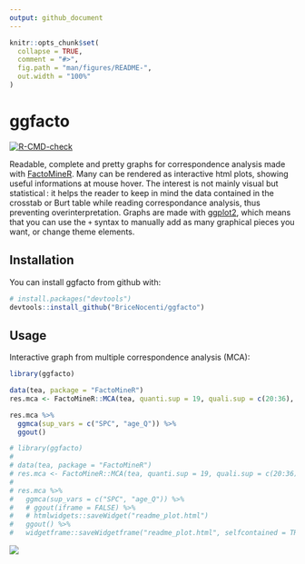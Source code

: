 ```yaml
---
output: github_document
---
```


<!-- README.md is generated from README.Rmd. Please edit that file -->

```r
knitr::opts_chunk$set(
  collapse = TRUE,
  comment = "#>",
  fig.path = "man/figures/README-",
  out.width = "100%"
)
```

# ggfacto

<!-- badges: start -->

[![R-CMD-check](https://github.com/BriceNocenti/ggfacto/workflows/R-CMD-check/badge.svg)](https://github.com/BriceNocenti/ggfacto/actions)
<!-- badges: end -->

Readable, complete and pretty graphs for correspondence analysis made with [FactoMineR](http://factominer.free.fr/). Many can be rendered as interactive html plots, showing useful informations at mouse hover. The interest is not mainly visual but statistical : it helps the reader to keep in mind the data contained in the crosstab or Burt table while reading correspondance analysis, thus preventing overinterpretation. Graphs are made with [ggplot2](https://ggplot2.tidyverse.org/), which means that you can use the `+` syntax to manually add as many graphical pieces you want, or change theme elements.

## Installation

You can install ggfacto from github with:

``` r
# install.packages("devtools")
devtools::install_github("BriceNocenti/ggfacto")
```

## Usage

Interactive graph from multiple correspondence analysis (MCA):

``` r
library(ggfacto)

data(tea, package = "FactoMineR")
res.mca <- FactoMineR::MCA(tea, quanti.sup = 19, quali.sup = c(20:36), graph = FALSE)

res.mca %>% 
  ggmca(sup_vars = c("SPC", "age_Q")) %>%
  ggout()
```

```r

# library(ggfacto)
# 
# data(tea, package = "FactoMineR")
# res.mca <- FactoMineR::MCA(tea, quanti.sup = 19, quali.sup = c(20:36), graph = FALSE)
# 
# res.mca %>% 
#   ggmca(sup_vars = c("SPC", "age_Q")) %>%
#   # ggout(iframe = FALSE) %>% 
#   # htmlwidgets::saveWidget("readme_plot.html")
#   ggout() %>% 
#   widgetframe::saveWidgetframe("readme_plot.html", selfcontained = TRUE) #
```

![](readme_plot.png)
